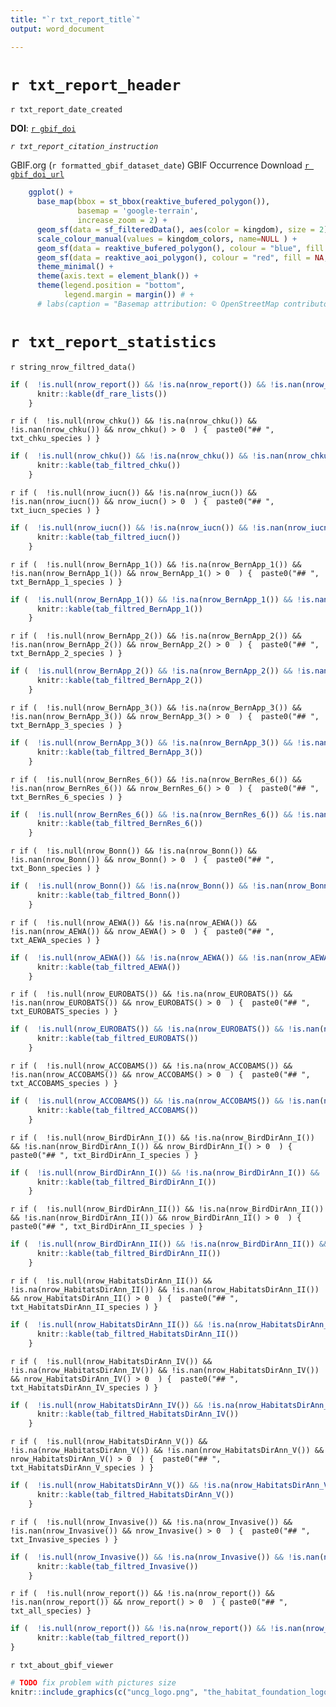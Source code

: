 ```yaml
---
title: "`r txt_report_title`"
output: word_document

---
```

# `r txt_report_header`
`r txt_report_date_created`

**DOI**: [`r gbif_doi`](`r gbif_doi_url`)

*`r txt_report_citation_instruction`*


GBIF.org (`r formatted_gbif_dataset_date`) GBIF Occurrence Download [`r gbif_doi_url`](`r gbif_doi_url`)


```r
    ggplot() +
      base_map(bbox = st_bbox(reaktive_bufered_polygon()),
               basemap = 'google-terrain',
               increase_zoom = 2) +
      geom_sf(data = sf_filteredData(), aes(color = kingdom), size = 2) +
      scale_colour_manual(values = kingdom_colors, name=NULL ) +
      geom_sf(data = reaktive_bufered_polygon(), colour = "blue", fill = NA, lwd = 1) +
      geom_sf(data = reaktive_aoi_polygon(), colour = "red", fill = NA, lwd = 1)+ # TODO create global var for AOI
      theme_minimal() +
      theme(axis.text = element_blank()) +
      theme(legend.position = "bottom",
            legend.margin = margin()) # +
      # labs(caption = "Basemap attribution: © OpenStreetMap contributors")
```

# `r txt_report_statistics`

`r string_nrow_filtred_data()`  


```r
if (  !is.null(nrow_report()) && !is.na(nrow_report()) && !is.nan(nrow_report()) && nrow_report() > 0  ) {
      knitr::kable(df_rare_lists())
    }
```


`r if (  !is.null(nrow_chku()) && !is.na(nrow_chku()) && !is.nan(nrow_chku()) && nrow_chku() > 0  ) {  paste0("## ", txt_chku_species ) }  `

```r
if (  !is.null(nrow_chku()) && !is.na(nrow_chku()) && !is.nan(nrow_chku()) && nrow_chku() > 0  ) {
      knitr::kable(tab_filtred_chku())
    }
```

`r if (  !is.null(nrow_iucn()) && !is.na(nrow_iucn()) && !is.nan(nrow_iucn()) && nrow_iucn() > 0  ) {  paste0("## ", txt_iucn_species ) }  `

```r
if (  !is.null(nrow_iucn()) && !is.na(nrow_iucn()) && !is.nan(nrow_iucn()) && nrow_iucn() > 0  ) {
      knitr::kable(tab_filtred_iucn())
    }
```


`r if (  !is.null(nrow_BernApp_1()) && !is.na(nrow_BernApp_1()) && !is.nan(nrow_BernApp_1()) && nrow_BernApp_1() > 0  ) {  paste0("## ", txt_BernApp_1_species ) }  `

```r
if (  !is.null(nrow_BernApp_1()) && !is.na(nrow_BernApp_1()) && !is.nan(nrow_BernApp_1()) && nrow_BernApp_1() > 0  ) {
      knitr::kable(tab_filtred_BernApp_1())
    }
```

`r if (  !is.null(nrow_BernApp_2()) && !is.na(nrow_BernApp_2()) && !is.nan(nrow_BernApp_2()) && nrow_BernApp_2() > 0  ) {  paste0("## ", txt_BernApp_2_species ) }  `

```r
if (  !is.null(nrow_BernApp_2()) && !is.na(nrow_BernApp_2()) && !is.nan(nrow_BernApp_2()) && nrow_BernApp_2() > 0  ) {
      knitr::kable(tab_filtred_BernApp_2())
    }
```

`r if (  !is.null(nrow_BernApp_3()) && !is.na(nrow_BernApp_3()) && !is.nan(nrow_BernApp_3()) && nrow_BernApp_3() > 0  ) {  paste0("## ", txt_BernApp_3_species ) }  `

```r
if (  !is.null(nrow_BernApp_3()) && !is.na(nrow_BernApp_3()) && !is.nan(nrow_BernApp_3()) && nrow_BernApp_3() > 0  ) {
      knitr::kable(tab_filtred_BernApp_3())
    }
```

`r if (  !is.null(nrow_BernRes_6()) && !is.na(nrow_BernRes_6()) && !is.nan(nrow_BernRes_6()) && nrow_BernRes_6() > 0  ) {  paste0("## ", txt_BernRes_6_species ) }  `

```r
if (  !is.null(nrow_BernRes_6()) && !is.na(nrow_BernRes_6()) && !is.nan(nrow_BernRes_6()) && nrow_BernRes_6() > 0  ) {
      knitr::kable(tab_filtred_BernRes_6())
    }
```

`r if (  !is.null(nrow_Bonn()) && !is.na(nrow_Bonn()) && !is.nan(nrow_Bonn()) && nrow_Bonn() > 0  ) {  paste0("## ", txt_Bonn_species ) }  `

```r
if (  !is.null(nrow_Bonn()) && !is.na(nrow_Bonn()) && !is.nan(nrow_Bonn()) && nrow_Bonn() > 0  ) {
      knitr::kable(tab_filtred_Bonn())
    }
```

`r if (  !is.null(nrow_AEWA()) && !is.na(nrow_AEWA()) && !is.nan(nrow_AEWA()) && nrow_AEWA() > 0  ) {  paste0("## ", txt_AEWA_species ) }  `

```r
if (  !is.null(nrow_AEWA()) && !is.na(nrow_AEWA()) && !is.nan(nrow_AEWA()) && nrow_AEWA() > 0  ) {
      knitr::kable(tab_filtred_AEWA())
    }
```

`r if (  !is.null(nrow_EUROBATS()) && !is.na(nrow_EUROBATS()) && !is.nan(nrow_EUROBATS()) && nrow_EUROBATS() > 0  ) {  paste0("## ", txt_EUROBATS_species ) }  `

```r
if (  !is.null(nrow_EUROBATS()) && !is.na(nrow_EUROBATS()) && !is.nan(nrow_EUROBATS()) && nrow_EUROBATS() > 0  ) {
      knitr::kable(tab_filtred_EUROBATS())
    }
```

`r if (  !is.null(nrow_ACCOBAMS()) && !is.na(nrow_ACCOBAMS()) && !is.nan(nrow_ACCOBAMS()) && nrow_ACCOBAMS() > 0  ) {  paste0("## ", txt_ACCOBAMS_species ) }  `

```r
if (  !is.null(nrow_ACCOBAMS()) && !is.na(nrow_ACCOBAMS()) && !is.nan(nrow_ACCOBAMS()) && nrow_ACCOBAMS() > 0  ) {
      knitr::kable(tab_filtred_ACCOBAMS())
    }
```

`r if (  !is.null(nrow_BirdDirAnn_I()) && !is.na(nrow_BirdDirAnn_I()) && !is.nan(nrow_BirdDirAnn_I()) && nrow_BirdDirAnn_I() > 0  ) {  paste0("## ", txt_BirdDirAnn_I_species ) }  `

```r
if (  !is.null(nrow_BirdDirAnn_I()) && !is.na(nrow_BirdDirAnn_I()) && !is.nan(nrow_BirdDirAnn_I()) && nrow_BirdDirAnn_I() > 0  ) {
      knitr::kable(tab_filtred_BirdDirAnn_I())
    }
```

`r if (  !is.null(nrow_BirdDirAnn_II()) && !is.na(nrow_BirdDirAnn_II()) && !is.nan(nrow_BirdDirAnn_II()) && nrow_BirdDirAnn_II() > 0  ) {  paste0("## ", txt_BirdDirAnn_II_species ) }  `

```r
if (  !is.null(nrow_BirdDirAnn_II()) && !is.na(nrow_BirdDirAnn_II()) && !is.nan(nrow_BirdDirAnn_II()) && nrow_BirdDirAnn_II() > 0  ) {
      knitr::kable(tab_filtred_BirdDirAnn_II())
    }
```

`r if (  !is.null(nrow_HabitatsDirAnn_II()) && !is.na(nrow_HabitatsDirAnn_II()) && !is.nan(nrow_HabitatsDirAnn_II()) && nrow_HabitatsDirAnn_II() > 0  ) {  paste0("## ", txt_HabitatsDirAnn_II_species ) }  `

```r
if (  !is.null(nrow_HabitatsDirAnn_II()) && !is.na(nrow_HabitatsDirAnn_II()) && !is.nan(nrow_HabitatsDirAnn_II()) && nrow_HabitatsDirAnn_II() > 0  ) {
      knitr::kable(tab_filtred_HabitatsDirAnn_II())
    }
```

`r if (  !is.null(nrow_HabitatsDirAnn_IV()) && !is.na(nrow_HabitatsDirAnn_IV()) && !is.nan(nrow_HabitatsDirAnn_IV()) && nrow_HabitatsDirAnn_IV() > 0  ) {  paste0("## ", txt_HabitatsDirAnn_IV_species ) }  `

```r
if (  !is.null(nrow_HabitatsDirAnn_IV()) && !is.na(nrow_HabitatsDirAnn_IV()) && !is.nan(nrow_HabitatsDirAnn_IV()) && nrow_HabitatsDirAnn_IV() > 0  ) {
      knitr::kable(tab_filtred_HabitatsDirAnn_IV())
    }
```

`r if (  !is.null(nrow_HabitatsDirAnn_V()) && !is.na(nrow_HabitatsDirAnn_V()) && !is.nan(nrow_HabitatsDirAnn_V()) && nrow_HabitatsDirAnn_V() > 0  ) {  paste0("## ", txt_HabitatsDirAnn_V_species ) }  `

```r
if (  !is.null(nrow_HabitatsDirAnn_V()) && !is.na(nrow_HabitatsDirAnn_V()) && !is.nan(nrow_HabitatsDirAnn_V()) && nrow_HabitatsDirAnn_V() > 0  ) {
      knitr::kable(tab_filtred_HabitatsDirAnn_V())
    }
```

`r if (  !is.null(nrow_Invasive()) && !is.na(nrow_Invasive()) && !is.nan(nrow_Invasive()) && nrow_Invasive() > 0  ) {  paste0("## ", txt_Invasive_species ) }  `

```r
if (  !is.null(nrow_Invasive()) && !is.na(nrow_Invasive()) && !is.nan(nrow_Invasive()) && nrow_Invasive() > 0  ) {
      knitr::kable(tab_filtred_Invasive())
    }
```

`r if (  !is.null(nrow_report()) && !is.na(nrow_report()) && !is.nan(nrow_report()) && nrow_report() > 0  ) { paste0("## ", txt_all_species) }  `

```r
if (  !is.null(nrow_report()) && !is.na(nrow_report()) && !is.nan(nrow_report()) && nrow_report() > 0  ) {
      knitr::kable(tab_filtred_report())
}
```


`r txt_about_gbif_viewer`

```r
# TODO fix problem with pictures size
knitr::include_graphics(c("uncg_logo.png", "the_habitat_foundation_logo.png", "logo-nlbif.png"))
```

